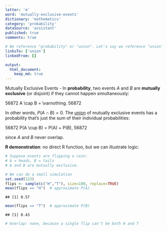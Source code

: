 ```yaml
---
letter: 'm'
word: 'mutually-exclusive-events'
dictionary: 'mathematics'
category: 'probability'
dataSource: 'assistant'
published: true
comments: true

# We reference "probability" or "union". Let's say we reference "union".
linksTo: ['union']
linkedFrom: []

output:
  html_document:
    keep_md: true
---
```




<a id="mutually-exclusive-events">Mutually Exclusive Events</a> - In **probability**, two events $A$ and $B$ are **mutually exclusive** (or disjoint) if they cannot happen simultaneously:

56872
A \cap B = \varnothing.
56872

In other words, $P(A \cap B) = 0$. The [union](#union) of mutually exclusive events has a probability that’s just the sum of their individual probabilities:

56872
P(A \cup B) = P(A) + P(B),
56872

since $A$ and $B$ never overlap.

**R demonstration**: no direct R function, but we can illustrate logic:


``` r
# Suppose events are flipping a coin:
# A = heads, B = tails
# A and B are mutually exclusive.

# We can do a small simulation
set.seed(123)
flips <- sample(c("H","T"), size=100, replace=TRUE)
mean(flips == "H")  # approximate P(A)
```

```
## [1] 0.57
```

``` r
mean(flips == "T")  # approximate P(B)
```

```
## [1] 0.43
```

``` r
# Overlap: none, because a single flip can't be both H and T
```
